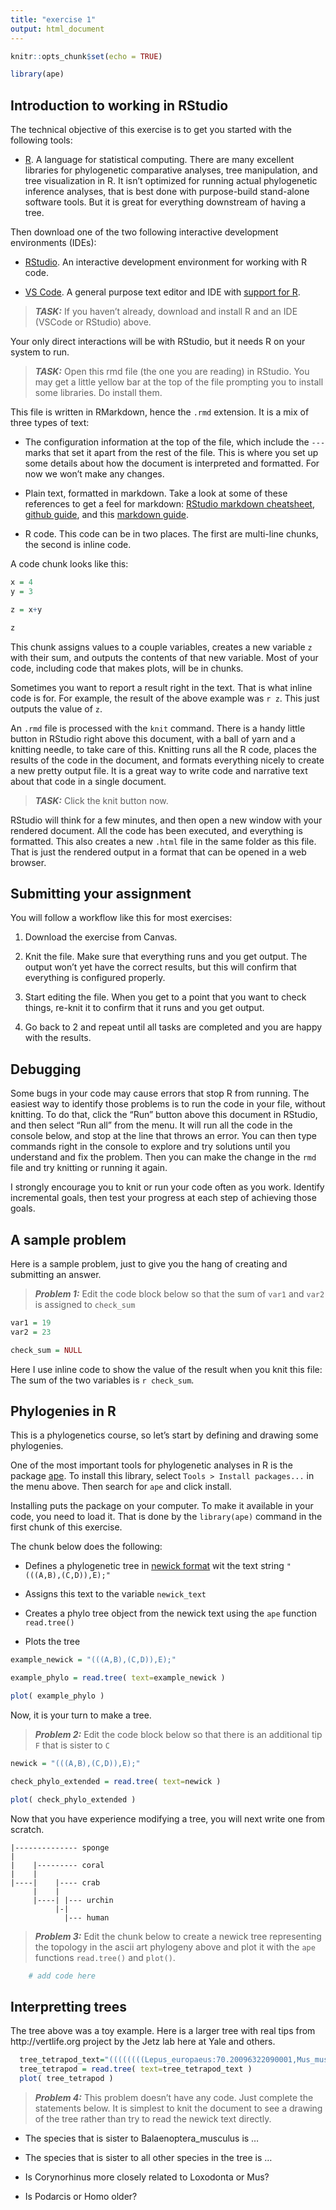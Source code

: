 ```yaml
---
title: "exercise 1"
output: html_document
---
```


```r
knitr::opts_chunk$set(echo = TRUE)

library(ape)
```

## Introduction to working in RStudio

The technical objective of this exercise is to get you started with the following tools:

- [R](http://www.r-project.org). A language for statistical computing. There are many excellent libraries for phylogenetic comparative analyses, tree manipulation, and tree visualization in R. It isn't optimized for running actual phylogenetic inference analyses, that is best done with purpose-build stand-alone software tools. But it is great for everything downstream of having a tree.

Then download one of the two following interactive development environments (IDEs):

- [RStudio](https://posit.co/download/rstudio-desktop/). An interactive development environment for working with R code.

- [VS Code](https://code.visualstudio.com/download). A general purpose text editor and IDE with [support for R](https://code.visualstudio.com/docs/languages/r).

> **_TASK:_** If you haven't already, download and install R and an IDE (VSCode or RStudio) above. 

Your only direct interactions will be with RStudio, but it needs R on your system to run.

> **_TASK:_** Open this rmd file (the one you are reading) in RStudio. You may get a little yellow bar at the top of the file prompting you to install some libraries. Do install them.

This file is written in RMarkdown, hence the `.rmd` extension. It is a mix of three types of text:

- The configuration information at the top of the file, which include the `---` marks that set it apart from the rest of the file. This is where you set up some details about how the document is interpreted and formatted. For now we won't make any changes.

- Plain text, formatted in markdown. Take a look at some of these references to get a feel for markdown: [RStudio markdown cheatsheet](https://rstudio.com/wp-content/uploads/2015/02/rmarkdown-cheatsheet.pdf), [github guide](https://guides.github.com/features/mastering-markdown/), and this [markdown guide](https://www.markdownguide.org).

- R code. This code can be in two places. The first are multi-line chunks, the second is inline code.

A code chunk looks like this:

```r
x = 4
y = 3

z = x+y

z
```

This chunk assigns values to a couple variables, creates a new variable `z` with their sum, and outputs the contents of that new variable. Most of your code, including code that makes plots, will be in chunks. 

Sometimes you want to report a result right in the text. That is what inline code is for. For example, the result of the above example was `r z`. This just outputs the value of `z`.

An `.rmd` file is processed with the `knit` command. There is a handy little button in RStudio right above this document, with a ball of yarn and a knitting needle, to take care of this. Knitting runs all the R code, places the results of the code in the document, and formats everything nicely to create a new pretty output file. It is a great way to write code and narrative text about that code in a single document.

> **_TASK:_** Click the knit button now.

RStudio will think for a few minutes, and then open a new window with your rendered document. All the code has been executed, and everything is formatted. This also creates a new `.html` file in the same folder as this file. That is just the rendered output in a format that can be opened in a web browser.


## Submitting your assignment


You will follow a workflow like this for most exercises:

1. Download the exercise from Canvas.

2. Knit the file. Make sure that everything runs and you get output. The output won't yet have the correct results, but this will confirm that everything is configured properly.

3. Start editing the file. When you get to a point that you want to check things, re-knit it to confirm that it runs and you get output. 

4. Go back to 2 and repeat until all tasks are completed and you are happy with the results.


## Debugging

Some bugs in your code may cause errors that stop R from running. The easiest way to identify those problems is to run the code in your file, without knitting. To do that, click the "Run" button above this document in RStudio, and then select "Run all" from the menu. It will run all the code in the console below, and stop at the line that throws an error. You can then type commands right in the console to explore and try solutions until you understand and fix the problem. Then you can make the change in the `rmd` file and try knitting or running it again.

I strongly encourage you to knit or run your code often as you work. Identify incremental goals, then test your progress at each step of achieving those goals.

## A sample problem

Here is a sample problem, just to give you the hang of creating and submitting an answer. 


> **_Problem 1:_** Edit the code block below so that the sum of `var1` and `var2` is assigned to `check_sum` 

```r

var1 = 19
var2 = 23

check_sum = NULL


```
 
 Here I use inline code to show the value of the result when you knit this file: The sum of the two variables is `r check_sum`.


## Phylogenies in R

This is a phylogenetics course, so let's start by defining and drawing some phylogenies.

One of the most important tools for phylogenetic analyses in R is the package [ape](https://cran.r-project.org/web/packages/ape/ape.pdf). To install this library, select 
`Tools > Install packages...` in the menu above. Then search for `ape` and click install.

Installing puts the package on your computer. To make it available in your code, 
you need to load it. That is done by the `library(ape)` command in the first chunk of this exercise.

The chunk below does the following:

- Defines a phylogenetic tree in [newick format](https://evolution.genetics.washington.edu/phylip/newicktree.html) wit the text string `"(((A,B),(C,D)),E);"`

- Assigns this text to the variable `newick_text`

- Creates a phylo tree object from the newick text using the `ape` function `read.tree()`

- Plots the tree

```r

example_newick = "(((A,B),(C,D)),E);"

example_phylo = read.tree( text=example_newick )

plot( example_phylo )

```

Now, it is your turn to make a tree.

> **_Problem 2:_** Edit the code block below so that there is an additional tip `F` that is sister to `C`

```r

newick = "(((A,B),(C,D)),E);"

check_phylo_extended = read.tree( text=newick )

plot( check_phylo_extended )

```

Now that you have experience modifying a tree, you will next write one from scratch.

    |-------------- sponge
    |
    |    |--------- coral
    |    |
    |----|    |---- crab
         |    |
         |----| |--- urchin
              |-|
                |--- human


> **_Problem 3:_** Edit the chunk below to create a newick tree representing the topology in the ascii art phylogeny above and plot it with the `ape` functions `read.tree()` and `plot()`.

```r
    # add code here


```




## Interpretting trees

The tree above was a toy example. Here is a larger tree with real tips from http://vertlife.org project by the Jetz lab here at Yale and others.

```r
  tree_tetrapod_text="((((((((Lepus_europaeus:70.20096322090001,Mus_musculus:70.2009638712):3.154317,Homo_sapiens:73.3552735285):6.856746,(((Equus_ferus:58.229796309799994,Balaenoptera_musculus:58.22982398432999):8.913111,Panthera_leo:67.14292611620002):0.811577,Corynorhinus_townsendii:67.95450331960001):12.257514):5.856834,(Loxodonta_africana:83.676113197,Dasypus_novemcinctus:83.67612211229999):2.392725):76.041131,Macropus_giganteus:162.10993597769):17.193944,Ornithorhynchus_anatinus:179.30390079):160.6961,(Buteo_jamaicensis:300,Podarcis_lilfordi:300):40):30,Hyla_versicolor:370);"
  tree_tetrapod = read.tree( text=tree_tetrapod_text )
  plot( tree_tetrapod )
```

> **_Problem 4:_** This problem doesn't have any code. Just complete the statements below. It is simplest to knit the document to see a drawing of the tree rather than try to read the newick text directly.

- The species that is sister to Balaenoptera_musculus is ...

- The species that is sister to all other species in the tree is ...

- Is Corynorhinus more closely related to Loxodonta or Mus?

- Is Podarcis or Homo older?


